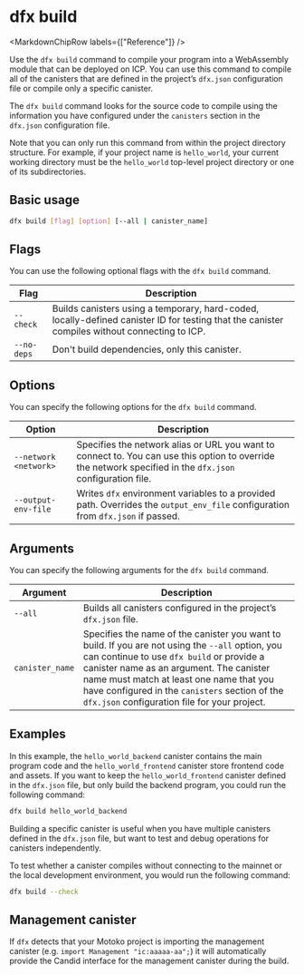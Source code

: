 
# dfx build

<MarkdownChipRow labels={["Reference"]} />

Use the `dfx build` command to compile your program into a WebAssembly module that can be deployed on ICP. You can use this command to compile all of the canisters that are defined in the project’s `dfx.json` configuration file or compile only a specific canister.

The `dfx build` command looks for the source code to compile using the information you have configured under the `canisters` section in the `dfx.json` configuration file.

Note that you can only run this command from within the project directory structure. For example, if your project name is `hello_world`, your current working directory must be the `hello_world` top-level project directory or one of its subdirectories.

## Basic usage

``` bash
dfx build [flag] [option] [--all | canister_name]
```

## Flags

You can use the following optional flags with the `dfx build` command.

| Flag        | Description                                                                                                                                              |
| ----------- | -------------------------------------------------------------------------------------------------------------------------------------------------------- |
| `--check`   | Builds canisters using a temporary, hard-coded, locally-defined canister ID for testing that the canister compiles without connecting to ICP.            |
| `--no-deps` | Don't build dependencies, only this canister.                                                                                                            |

## Options

You can specify the following options for the `dfx build` command.

| Option                | Description                                                                                                                                                |
| --------------------- | ---------------------------------------------------------------------------------------------------------------------------------------------------------- |
| `--network <network>` | Specifies the network alias or URL you want to connect to. You can use this option to override the network specified in the `dfx.json` configuration file. |
| `--output-env-file`   | Writes `dfx` environment variables to a provided path. Overrides the `output_env_file` configuration from `dfx.json` if passed.                              |

## Arguments

You can specify the following arguments for the `dfx build` command.

| Argument        | Description                                                                                                                                                                                                                                                                                                                              |
| --------------- | ---------------------------------------------------------------------------------------------------------------------------------------------------------------------------------------------------------------------------------------------------------------------------------------------------------------------------------------- |
| `--all`         | Builds all canisters configured in the project’s `dfx.json` file.                                                                                                                                                                                                                                                                 |
| `canister_name` | Specifies the name of the canister you want to build. If you are not using the `--all` option, you can continue to use `dfx build` or provide a canister name as an argument. The canister name must match at least one name that you have configured in the `canisters` section of the `dfx.json` configuration file for your project. |

## Examples


In this example, the `hello_world_backend` canister contains the main program code and the `hello_world_frontend` canister store frontend code and assets. If you want to keep the `hello_world_frontend` canister defined in the `dfx.json` file, but only build the backend program, you could run the following command:

``` bash
dfx build hello_world_backend
```

Building a specific canister is useful when you have multiple canisters defined in the `dfx.json` file, but want to test and debug operations for canisters independently.

To test whether a canister compiles without connecting to the mainnet or the local development environment, you would run the following command:

``` bash
dfx build --check
```

## Management canister

If `dfx` detects that your Motoko project is importing the management canister (e.g. `import Management "ic:aaaaa-aa";`) it will automatically provide the Candid interface for the management canister during the build.
